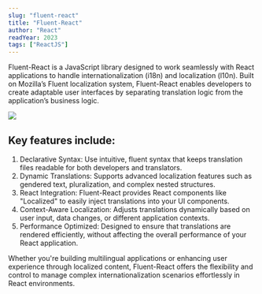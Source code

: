 ```yaml
---
slug: "fluent-react"
title: "Fluent-React"
author: "React"
readYear: 2023
tags: ["ReactJS"]
---
```


Fluent-React is a JavaScript library designed to work seamlessly with React applications to handle internationalization (i18n) and localization (l10n). Built on Mozilla’s Fluent localization system, Fluent-React enables developers to create adaptable user interfaces by separating translation logic from the application’s business logic.

![](https://raw.githubusercontent.com/MahmoudAbdullahAnani/New-Portfolio/refs/heads/mainhttps://raw.githubusercontent.com/MahmoudAbdullahAnani/New-Portfolio/refs/heads/main/public/projects/fluent-react.jpg)

## Key features include:

1. Declarative Syntax: Use intuitive, fluent syntax that keeps translation files readable for both developers and translators.
2. Dynamic Translations: Supports advanced localization features such as gendered text, pluralization, and complex nested structures.
3. React Integration: Fluent-React provides React components like "Localized" to easily inject translations into your UI components.
4. Context-Aware Localization: Adjusts translations dynamically based on user input, data changes, or different application contexts.
5. Performance Optimized: Designed to ensure that translations are rendered efficiently, without affecting the overall performance of your React application.

Whether you're building multilingual applications or enhancing user experience through localized content, Fluent-React offers the flexibility and control to manage complex internationalization scenarios effortlessly in React environments.
